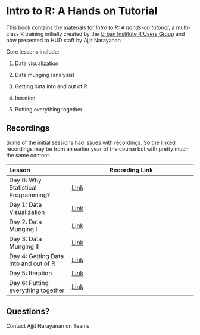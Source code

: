 # Intro to R: A Hands on Tutorial {.unnumbered}

This book contains the materials for *Intro to R: A hands-on tutorial*, a multi-class R training initially created by the [Urban Institute R Users Group](https://urbaninstitute.github.io/r-at-urban/) and now presented to HUD staff by Ajjit Narayanan

Core lessons include:

1.  Data visualization

2.  Data munging (analysis)

3.  Getting data into and out of R

4.  Iteration

5.  Putting everything together

## Recordings

Some of the initial sessions had issues with recordings. So the linked recordings may be from an earlier year of the course but with pretty much the same content.


| Lesson | Recording Link |
|:-------|----------------|
| Day 0: Why Statistical Programming? |  [Link](https://us02web.zoom.us/rec/play/ctHtGaZbt_GNzUWHts9byWbJgx09MtEzohC0vP1XIBGI7NFLosA523eVZ0SeZkWlBDDM-af_DMUmw1JV.bk2OSIsMToaPRYNF?canPlayFromShare=true&from=share_recording_detail&continueMode=true&componentName=rec-play&originRequestUrl=https%3A%2F%2Fus02web.zoom.us%2Frec%2Fshare%2F8YbXmIjZ5QQsHzCjCBGY8ySxvkdbdMSVqrEe24c2DvjnTNFlQudxNWY8aH9kSUsT.cWkx4dDdfv7gwPBW)|
| Day 1: Data Visualization |  [Link](https://us02web.zoom.us/rec/play/LheL1d4YSab7mEOlyv8kAqELs6uRg_GAFjqs9do6IHsn7VMb7sKONOZU4tbBRo244kJYnJEUKiVZXhMm.pYuGkv5_gwk_xA1P?canPlayFromShare=true&from=share_recording_detail&continueMode=true&componentName=rec-play&originRequestUrl=https%3A%2F%2Fus02web.zoom.us%2Frec%2Fshare%2F2CPW6Bq1kiQ9vAB2fXRgj32jAoX-x1rI_r-ETblusjEUMZtM1gCBtHVj7Ghv1C2X.Abn5RTrHm1gS3Sa9) |
| Day 2: Data Munging I |  [Link](https://hudgov.sharepoint.com/:v:/s/OGrp-pliddataandanalytics/EeuDHT92SbpIpWR-H0vN_nABabpe5oCcuIeueYRi9m4ZTQ?e=MB3uGc&nav=eyJyZWZlcnJhbEluZm8iOnsicmVmZXJyYWxBcHAiOiJTdHJlYW1XZWJBcHAiLCJyZWZlcnJhbFZpZXciOiJTaGFyZURpYWxvZyIsInJlZmVycmFsQXBwUGxhdGZvcm0iOiJXZWIiLCJyZWZlcnJhbE1vZGUiOiJ2aWV3In19) |
| Day 3: Data Munging II |  [Link](https://hudgov.sharepoint.com/:v:/r/sites/fheo-oplio-plid590-AutomatingAFFHMaps/Shared%20Documents/Automating%20AFFH%20Maps/docs/quarto_recordings/Intro%20to%20R%20Classes-20231026_160318-Meeting%20Recording.mp4?csf=1&web=1&e=F7DkiQ&nav=eyJyZWZlcnJhbEluZm8iOnsicmVmZXJyYWxBcHAiOiJTdHJlYW1XZWJBcHAiLCJyZWZlcnJhbFZpZXciOiJTaGFyZURpYWxvZy1MaW5rIiwicmVmZXJyYWxBcHBQbGF0Zm9ybSI6IldlYiIsInJlZmVycmFsTW9kZSI6InZpZXcifX0%3D) |
| Day 4: Getting Data into and out of R |  [Link](https://hudgov.sharepoint.com/:v:/s/fheo-oplio-plid590-AutomatingAFFHMaps/EQfyQYCBtndEk5lg_H62gAYBqsjMuMtCiCMaricPnufW_Q?e=WaIVDP&nav=eyJyZWZlcnJhbEluZm8iOnsicmVmZXJyYWxBcHAiOiJTdHJlYW1XZWJBcHAiLCJyZWZlcnJhbFZpZXciOiJTaGFyZURpYWxvZy1MaW5rIiwicmVmZXJyYWxBcHBQbGF0Zm9ybSI6IldlYiIsInJlZmVycmFsTW9kZSI6InZpZXcifX0%3D) |
| Day 5: Iteration |  [Link](https://hudgov.sharepoint.com/:v:/s/fheo-oplio-plid590-AutomatingAFFHMaps/EWzd3RrD_U9Dverdl7lIXw4BUinV_UxWc7Heq7PEfIewlQ?e=Y3Omak&nav=eyJyZWZlcnJhbEluZm8iOnsicmVmZXJyYWxBcHAiOiJTdHJlYW1XZWJBcHAiLCJyZWZlcnJhbFZpZXciOiJTaGFyZURpYWxvZy1MaW5rIiwicmVmZXJyYWxBcHBQbGF0Zm9ybSI6IldlYiIsInJlZmVycmFsTW9kZSI6InZpZXcifX0%3D) |
| Day 6: Putting everything together |  [Link](https://hudgov.sharepoint.com/:v:/s/fheo-oplio-plid590-AutomatingAFFHMaps/EeDTtDzQnYlJoKIUjM4ec0QB0sPc7iuhn6EtJeGcvsKyVQ?e=R1ejxu&nav=eyJyZWZlcnJhbEluZm8iOnsicmVmZXJyYWxBcHAiOiJTdHJlYW1XZWJBcHAiLCJyZWZlcnJhbFZpZXciOiJTaGFyZURpYWxvZy1MaW5rIiwicmVmZXJyYWxBcHBQbGF0Zm9ybSI6IldlYiIsInJlZmVycmFsTW9kZSI6InZpZXcifX0%3D) |



## Questions?

Contact Ajjit Narayanan on Teams
